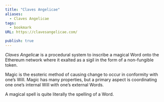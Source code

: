 ```yaml
---
title: "Claves Angelicae"
aliases:
  - Claves Angelicae
tags:
  - bookmark
URL: https://clavesangelicae.com/

publish: true
---
```




_Claves Angelicæ_ is a procedural system to inscribe a magical Word onto the Ethereum network where it exalted as a sigil in the form of a non-fungible token.

Magic is the esoteric method of causing change to occur in conformity with one’s Will. Magic has many properties, but a primary aspect is coordinating one one’s internal Will with one’s external Words.

A magical spell is quite literally the spelling of a Word.


